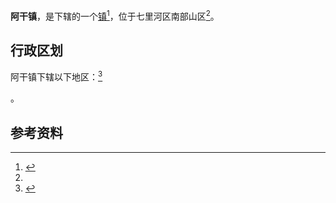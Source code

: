 {{Expand English}}
{{中国乡级行政区
|景观照片文件名 = 
|景观照片描述 = 
|汉语拼音 = 
|其他语言 = 
|其他语言名称 = 
|旧称 = 沃干阪<ref name="qlhqz">{{cite book|author=兰州市七里河区地方志编纂委员会|title=兰州市七里河区志|publisher=甘肃人民出版社|year=2001|isbn=7-226-02214-1|url=http://www.gsdfszw.org.cn/gsxz/lzs_266/qlhq/201708/P020171012558003048514.pdf|access-date=2019-06-21|archive-date=2019-06-21|archive-url=https://web.archive.org/web/20190621083141/http://www.gsdfszw.org.cn/gsxz/lzs_266/qlhq/201708/P020171012558003048514.pdf|dead-url=no}}</ref>{{rp|80}}
|地名出处 = 以傍山面水的地貌特征而得名<ref name="qlhqz"/>{{rp|80}}<ref>{{cite web|url=http://news.sina.com.cn/o/2009-09-01/030316216660s.shtml|title=阿干镇，耄耋煤城的转身之痛|publisher=[[兰州晨报|兰州晨报]]|date=2009-09-01|accessdate=2019-06-21|archive-date=2019-06-21|archive-url=https://web.archive.org/web/20190621084125/http://news.sina.com.cn/o/2009-09-01/030316216660s.shtml|dead-url=no}}</ref>
|位置图文件名 = 
|位置图描述 = 
|自定义图片 = 
|建置时间 = 
|政府驻地 = 
|毗邻 = 
|总面积 = 
|总人口年份 = 
|户籍人口 = 
|户籍人口年份 = 
|常住人口 = 
|常住人口年份 = 
|人口密度 = 
|GDP = 
|GDP年份 = 
|邮政编码 = 
|官方网站 =
|网站名称 = 
|62/01/03/100/000}}

'''阿干镇'''，是{{PRC admin/fullname|62/01/03/100/000|3}}下辖的一个[[行政建制镇|镇]]<ref>{{PRC admin/ref sgc|{{PRC admin/parent|62/01/03/100/000}}}}</ref>，位于七里河区南部山区<ref name="qlhqz"/>{{rp|80}}。

== 行政区划 ==

阿干镇下辖以下地区：<ref>{{PRC admin/ref sgc|62/01/03/100/000}}</ref>

{{PRC admin/children|62/01/03/100/000}}。

== 参考资料 ==

{{reflist}}

{{行政区划小作品}}
{{PRC admin/navcat|62/01/03/100/000}}